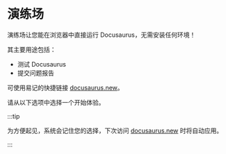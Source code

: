 # 演练场

演练场让您能在浏览器中直接运行 Docusaurus，无需安装任何环境！

其主要用途包括：

- 测试 Docusaurus
- 提交问题报告

可使用易记的快捷链接 [docusaurus.new](https://docusaurus.new)。

请从以下选项中选择一个开始体验。


<PlaygroundCardsRow />

:::tip

为方便起见，系统会记住您的选择，下次访问 [docusaurus.new](https://docusaurus.new) 时将自动应用。

:::